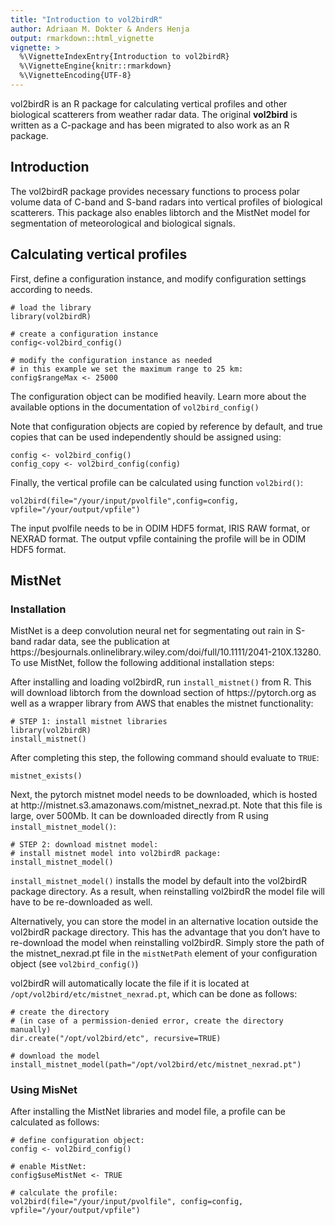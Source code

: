```yaml
---
title: "Introduction to vol2birdR"
author: Adriaan M. Dokter & Anders Henja
output: rmarkdown::html_vignette
vignette: >
  %\VignetteIndexEntry{Introduction to vol2birdR}
  %\VignetteEngine{knitr::rmarkdown}
  %\VignetteEncoding{UTF-8}
---
```



vol2birdR is an R package for calculating vertical profiles and other biological scatterers from weather radar data. The original **vol2bird** is written as a C-package and has been migrated to also work as an R package.

## Introduction
The vol2birdR package provides necessary functions to process polar volume data of C-band and S-band radars into vertical profiles of biological scatterers. This package also enables libtorch and the MistNet model for segmentation of meteorological and biological signals.

## Calculating vertical profiles
First, define a configuration instance, and modify configuration settings according to needs. 

```
# load the library
library(vol2birdR)

# create a configuration instance
config<-vol2bird_config()

# modify the configuration instance as needed
# in this example we set the maximum range to 25 km:
config$rangeMax <- 25000
```
The configuration object can be modified heavily. Learn more about the available options in the documentation of `vol2bird_config()`

Note that configuration objects are copied by reference by default, and true copies that can be used independently should be assigned using:

```
config <- vol2bird_config()
config_copy <- vol2bird_config(config)
```

Finally, the vertical profile can be calculated using function `vol2bird()`:

```
vol2bird(file="/your/input/pvolfile",config=config, vpfile="/your/output/vpfile")
```

The input pvolfile needs to be in ODIM HDF5 format, IRIS RAW format, or NEXRAD format. The output vpfile containing the profile will be in ODIM HDF5 format.

## MistNet 
### Installation
MistNet is a deep convolution neural net for segmentating out rain in S-band radar data, see the publication at https://besjournals.onlinelibrary.wiley.com/doi/full/10.1111/2041-210X.13280. 
To use MistNet, follow the following additional installation steps:

After installing and loading vol2birdR, run `install_mistnet()` from R. This will download libtorch from the download section of https://pytorch.org as well as a wrapper library from AWS that enables the mistnet functionality:

```
# STEP 1: install mistnet libraries
library(vol2birdR)
install_mistnet()
```

After completing this step, the following command should evaluate to `TRUE`:
```
mistnet_exists()
```

Next, the pytorch mistnet model needs to be downloaded, which is hosted at  http://mistnet.s3.amazonaws.com/mistnet_nexrad.pt. Note that this file is large, over 500Mb. It can be downloaded directly from R using `install_mistnet_model()`:

```
# STEP 2: download mistnet model:
# install mistnet model into vol2birdR package:
install_mistnet_model()
```

`install_mistnet_model()` installs the model by default into the vol2birdR package directory. As a result, when reinstalling vol2birdR the model file will have to be re-downloaded as well.

Alternatively, you can store the model in an alternative location outside the vol2birdR package directory. This has the advantage that you don't have to re-download the model when reinstalling vol2birdR. Simply store the path of the mistnet_nexrad.pt file in the `mistNetPath` element of your configuration object (see `vol2bird_config()`)

vol2birdR will automatically locate the file if it is located at `/opt/vol2bird/etc/mistnet_nexrad.pt`, which can be done as follows:

```
# create the directory
# (in case of a permission-denied error, create the directory manually)
dir.create("/opt/vol2bird/etc", recursive=TRUE)

# download the model
install_mistnet_model(path="/opt/vol2bird/etc/mistnet_nexrad.pt")
```

### Using MisNet
After installing the MistNet libraries and model file, a profile can be calculated as follows:
```
# define configuration object:
config <- vol2bird_config()

# enable MistNet:
config$useMistNet <- TRUE

# calculate the profile:
vol2bird(file="/your/input/pvolfile", config=config, vpfile="/your/output/vpfile")
```
